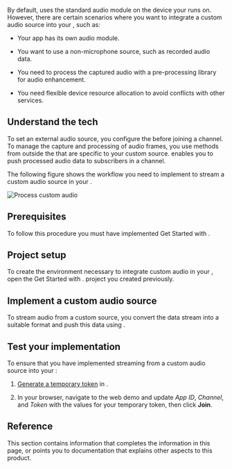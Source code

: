 

By default, <Vpd k="SDK" /> uses the standard audio module on the device your <Vpl k="CLIENT" /> runs on. However, there are certain scenarios where you want to integrate a custom audio source into your <Vpl k="CLIENT" />, such as:

* Your app has its own audio module.

* You want to use a non-microphone source, such as recorded audio data.

* You need to process the captured audio with a pre-processing library for audio enhancement.

* You need flexible device resource allocation to avoid conflicts with other services.

## Understand the tech

To set an external audio source, you configure the <Vg k="ENGINE" /> before joining a channel. To manage the capture and processing of audio frames, you use methods from outside the <Vpd k="SDK" /> that are specific to your custom source. <Vpd k="SDK" /> enables you to push processed audio data to subscribers in a channel.

The following figure shows the workflow you need to implement to stream a custom audio source in your <Vpl k="CLIENT" />.

![Process custom audio](/images/voice-sdk/custom-source-audio.svg)

## Prerequisites

To follow this procedure you must have implemented <Link to="../get-started/get-started-sdk?platform={{platform.PATH}}">Get Started with <Vpd k="NAME"/></Link>.

## Project setup

To create the environment necessary to integrate custom audio in your <Vpl k="CLIENT" />, open the <Link to="../get-started/get-started-sdk?platform={{platform.PATH}}">Get Started with <Vpd k="NAME"/></Link>. project you created previously.

## Implement a custom audio source

To stream audio from a custom source, you convert the data stream into a suitable format and push this data using <Vpd k="SDK" />.

<ProjectImplement/>

## Test your implementation

To ensure that you have implemented streaming from a custom audio source into your <Vpl k="CLIENT" />:

1. [Generate a temporary token](../reference/manage-agora-account#generate-a-temporary-token) in <Vg k="CONSOLE" /> .

2. In your browser, navigate to the <Link target="_blank" to="{{Global.DEMO_BASIC_VIDEO_CALL_URL}}"><Vg k="COMPANY" /> web demo</Link> and update _App ID_, _Channel_, and _Token_ with the values for your temporary token, then click **Join**.

<ProjectTest/>

## Reference

This section contains information that completes the information in this page, or points you to documentation that explains other aspects to this product.

<Reference/>